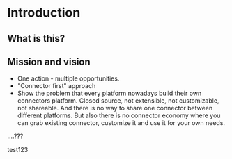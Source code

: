 # Introduction

## What is this?

## Mission and vision

- One action - multiple opportunities.
- "Connector first" approach
- Show the problem that every platform nowadays build their own connectors platform.
  Closed source, not extensible, not customizable, not shareable.
  And there is no way to share one connector between different platforms.
  But also there is no connector economy where you can grab existing connector, customize it and use it for your own needs.

....???

test123
